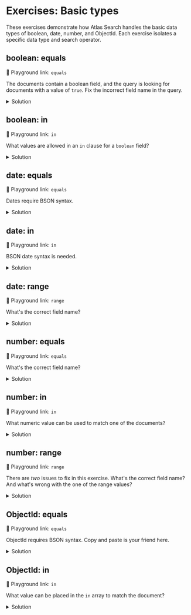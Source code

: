 # Exercises: Basic types

These exercises demonstrate how Atlas Search handles the basic data types of boolean, date, number, and ObjectId. Each exercise isolates a specific data type and search operator.

## boolean: equals

<Playground url="https://search-playground.corp.mongodb.com/tools/code-sandbox/snapshots/679c1d80e97570c2714a07e0">🔗 Playground link: `equals`</Playground> 

The documents contain a boolean field, and the query is looking for documents with a value of `true`.
Fix the incorrect field name in the query.

<details>
  <summary>Solution</summary>
  <div>
    ```js
    path: "in_stock"
    ```

    🔗 <Playground url="https://search-playground.mongodb.com/tools/code-playground/snapshots/669e6ab1d49ef6fad98118b4">boolean `equals` fixed</Playground>
  </div>
</details>


## boolean: in

<Playground url="https://search-playground.corp.mongodb.com/tools/code-sandbox/snapshots/679c1e53d0df60f0254e5d2b">🔗 Playground link: `in`</Playground>

What values are allowed in an `in` clause for a `boolean` field?  

<details>
  <summary>Solution</summary>
  <div>
    ```js
    value: [true, false]
    ```

    🔗 <Playground url="https://search-playground.corp.mongodb.com/tools/code-sandbox/snapshots/679c19c4e97570c2714a07dc">boolean `in` fixed</Playground>
  </div>
</details>


## date: equals

<Playground url="https://search-playground.corp.mongodb.com/tools/code-sandbox/snapshots/679c1b0fe97570c2714a07de">🔗 Playground link: `equals`</Playground>

Dates require BSON syntax.

<details>
  <summary>Solution</summary>
  <div>
    ```js
    value: ISODate("2023-11-01T00:00:00.000Z")
    ```

    🔗 <Playground url="https://search-playground.corp.mongodb.com/tools/code-sandbox/snapshots/679c20a4d0df60f0254e5d2d">date `equals` fixed</Playground>
  </div>
</details>

## date: in

<Playground url="https://search-playground.corp.mongodb.com/tools/code-sandbox/snapshots/679c1b5fd0df60f0254e5d27">🔗 Playground link: `in`</Playground>

BSON date syntax is needed.

<details>
  <summary>Solution</summary>
  <div>
    ```js
    value: [ISODate("2024-02-01T00:00:00.000Z"), ISODate("2023-11-01T00:00:00.000Z"), ISODate("2007-12-25T00:00:00.000Z")]
    ```

    🔗 <Playground url="https://search-playground.corp.mongodb.com/tools/code-sandbox/snapshots/679c210ee97570c2714a07e2">date `in` fixed</Playground>
  </div>
</details>

## date: range

<Playground url="https://search-playground.corp.mongodb.com/tools/code-sandbox/snapshots/679c21c8d0df60f0254e5d2f">🔗 Playground link: `range`</Playground>

What's the correct field name?

<details>
  <summary>Solution</summary>
  <div>
    ```js
    path: "published_date"
    ```
    🔗 <Playground url="https://search-playground.mongodb.com/tools/code-playground/snapshots/669e6b18d49ef6fad98118b6">date `range` fixed</Playground>
  </div>
</details>


## number: equals

<Playground url="https://search-playground.corp.mongodb.com/tools/code-sandbox/snapshots/679c25abd0df60f0254e5d35">🔗 Playground link: `equals`</Playground>

What's the correct field name?

<details>
  <summary>Solution</summary>
  <div>
    ```js
    path: "price"
    ```
    🔗 <Playground url="https://search-playground.corp.mongodb.com/tools/code-sandbox/snapshots/679c25e2d0df60f0254e5d37">number `equals` fixed</Playground>
  </div>
</details>

## number: in

<Playground url="https://search-playground.corp.mongodb.com/tools/code-sandbox/snapshots/679c252ce97570c2714a07e6">🔗 Playground link: `in`</Playground>

What numeric value can be used to match one of the documents?

<details>
  <summary>Solution</summary>
  <div>
    ```js
    value: [19.99, 37.5]
    ```
   🔗 <Playground url="https://search-playground.corp.mongodb.com/tools/code-sandbox/snapshots/679c2569d0df60f0254e5d33">number `in` fixed</Playground>
  </div>
</details>

## number: range

<Playground url="https://search-playground.corp.mongodb.com/tools/code-sandbox/snapshots/679c2313d0df60f0254e5d31">🔗 Playground link:  `range`</Playground>

There are *two* issues to fix in this exercise. What's the correct field name? And what's wrong with 
the one of the range values?

<details>
  <summary>Solution</summary>
  <div>
    ```js
    range: {
      path: "price",
      gte: 15.00,
      lte: 25.00
    }
    ```
    🔗 <Playground url="https://search-playground.corp.mongodb.com/tools/code-sandbox/snapshots/679c22bde97570c2714a07e4">number `range` fixed</Playground>
  </div>
</details>
  
## ObjectId: equals

<Playground url="https://search-playground.corp.mongodb.com/tools/code-sandbox/snapshots/679c265dd0df60f0254e5d39">🔗 Playground link: `equals`</Playground>

ObjectId requires BSON syntax. Copy and paste is your friend here.

<details>
  <summary>Solution</summary>
  <div>
    ```js
    value: ObjectId("5a9427648b0beebeb69589a1")
    ```
    🔗 <Playground url="https://search-playground.corp.mongodb.com/tools/code-sandbox/snapshots/67962d77aa132ffc76719f53">ObjectId `equals` fixed</Playground>
  </div>
</details>

## ObjectId: in

<Playground url="https://search-playground.corp.mongodb.com/tools/code-sandbox/snapshots/679c26d5d0df60f0254e5d3b">🔗 Playground link:  `in`</Playground>

What value can be placed in the `in` array to match the document?

<details>
  <summary>Solution</summary>
  <div>
     ```js
     value: [ObjectId("ba94c7648b0beebeb69589a1"), ObjectId("5a9427648b0beebeb69589a1")]
     ```
     🔗 <Playground url="https://search-playground.corp.mongodb.com/tools/code-sandbox/snapshots/679c270cd0df60f0254e5d3d">ObjectId `in` fixed</Playground>
  </div>
</details>
